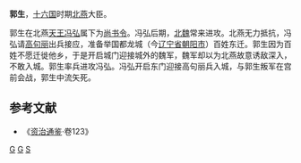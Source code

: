 '''郭生'''{{BD|？||436年|}}，[[十六国|十六国]]时期[[北燕|北燕]]大臣。

郭生在北燕[[天王_(君主)|天王]][[冯弘|冯弘]]属下为[[尚书令|尚书令]]。冯弘后期，[[北魏|北魏]]常来进攻。北燕无力抵抗，冯弘请[[高句丽|高句丽]]出兵接应，准备举国都龙城（今[[辽宁省|辽宁省]][[朝阳市|朝阳市]]）百姓东迁。郭生因为百姓不愿迁徙他乡，于是开启城门迎接城外的魏军，魏军却以为北燕故意诱敌深入，不敢入城。郭生率兵进攻冯弘。冯弘开启东门迎接高句丽兵入城，与郭生叛军在宫前会战，郭生中流矢死。
==参考文献==
*《[[资治通鉴|资治通鉴]]·卷123》
[[分类:五胡十六國被殺害人物|G]]
[[分类:北燕官员|G]]
[[分类:郭姓|S]]